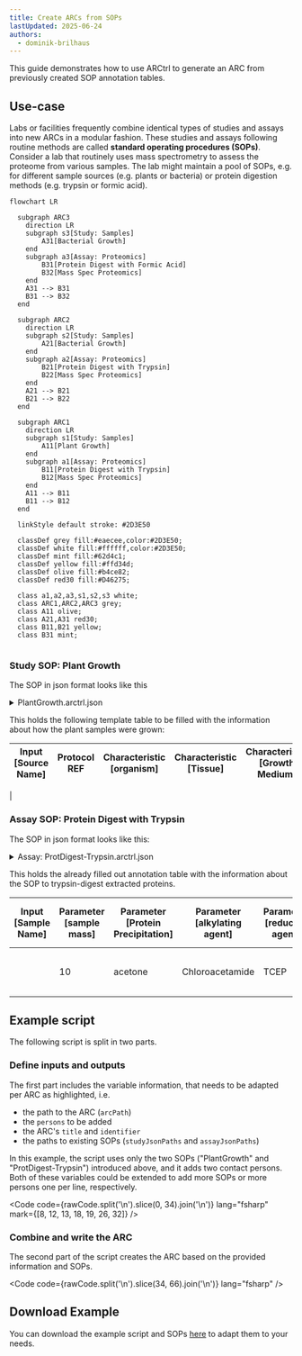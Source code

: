 ```yaml
---
title: Create ARCs from SOPs
lastUpdated: 2025-06-24
authors:
  - dominik-brilhaus
---
```



This guide demonstrates how to use ARCtrl to generate an ARC from previously created SOP annotation tables.

## Use-case

Labs or facilities frequently combine identical types of studies and assays into new ARCs in a modular fashion. These studies and assays following routine methods are called **standard operating procedures (SOPs)**. Consider a lab that routinely uses mass spectrometry to assess the proteome from various samples. The lab might maintain a pool of SOPs, e.g. for different sample sources (e.g. plants or bacteria) or protein digestion methods (e.g. trypsin or formic acid).

<Mermaid>

```mermaid
flowchart LR
  
  subgraph ARC3
    direction LR
    subgraph s3[Study: Samples]
        A31[Bacterial Growth]
    end
    subgraph a3[Assay: Proteomics]
        B31[Protein Digest with Formic Acid]
        B32[Mass Spec Proteomics]
    end
    A31 --> B31
    B31 --> B32
  end
  
  subgraph ARC2
    direction LR
    subgraph s2[Study: Samples]
        A21[Bacterial Growth]
    end
    subgraph a2[Assay: Proteomics]
        B21[Protein Digest with Trypsin]
        B22[Mass Spec Proteomics]
    end
    A21 --> B21
    B21 --> B22
  end

  subgraph ARC1
    direction LR
    subgraph s1[Study: Samples]
        A11[Plant Growth]
    end
    subgraph a1[Assay: Proteomics]
        B11[Protein Digest with Trypsin]
        B12[Mass Spec Proteomics]
    end
    A11 --> B11
    B11 --> B12
  end

  linkStyle default stroke: #2D3E50  

  classDef grey fill:#eaecee,color:#2D3E50;
  classDef white fill:#ffffff,color:#2D3E50;
  classDef mint fill:#62d4c1;
  classDef yellow fill:#ffd34d;
  classDef olive fill:#b4ce82;
  classDef red30 fill:#D46275;
  
  class a1,a2,a3,s1,s2,s3 white;
  class ARC1,ARC2,ARC3 grey;
  class A11 olive;
  class A21,A31 red30;
  class B11,B21 yellow;
  class B31 mint;
  
```

</Mermaid>

### Study SOP: Plant Growth

The SOP in json format looks like this


<details>
  <summary>PlantGrowth.arctrl.json</summary>

  <Code code={ PlantGrowth } lang="json"/>

</details>

This holds the following template table to be filled with the information about how the plant samples were grown:

Input [Source Name] | Protocol REF | Characteristic [organism] | Characteristic [Tissue] | Characteristic [Growth Medium] | Characteristic [ecotype] | Parameter [Light intensity] | Factor [temperature] | Parameter [growth time] | Output [Sample Name]
--------------------|--------------|---------------------------|-------------------------|--------------------------------|--------------------------|-----------------------------|----------------------|-------------------------|---------------------
  | 


### Assay SOP: Protein Digest with Trypsin

The SOP in json format looks like this:


<details>
  <summary>Assay: ProtDigest-Trypsin.arctrl.json</summary>
  
  <Code code={ ProtDigest } lang="json"/>

</details>

This holds the already filled out annotation table with the information about the SOP to trypsin-digest extracted proteins.


Input [Sample Name] | Parameter [sample mass] | Parameter [Protein Precipitation] | Parameter [alkylating agent] | Parameter [reducing agent] | Parameter [cleavage agent name] | Parameter [Tryptic Digestion] | Parameter [sample preparation] | Output [Sample Name]
--------------------|-------------------------|-----------------------------------|------------------------------|----------------------------|---------------------------------|-------------------------------|--------------------------------|---------------------
|  | 10 | acetone | Chloroacetamide | TCEP | Trypsin | in-solution digestion | reversed-phase solid-phase extraction | 

## Example script

The following script is split in two parts.

### Define inputs and outputs

The first part includes the variable information, that needs to be adapted per ARC as highlighted, i.e.
  - the path to the ARC (`arcPath`)
  - the `persons` to be added
  - the ARC's `title` and `identifier`
  - the paths to existing SOPs (`studyJsonPaths` and `assayJsonPaths`)

In this example, the script uses only the two SOPs ("PlantGrowth" and "ProtDigest-Trypsin") introduced above, and it adds two contact persons. Both of these variables could be extended to add more SOPs or more persons one per line, respectively.



<Code
  code={rawCode.split('\n').slice(0, 34).join('\n')}
  lang="fsharp"
  mark={[8, 12, 13, 18, 19, 26, 32]}
/>

### Combine and write the ARC

The second part of the script creates the ARC based on the provided information and SOPs.

<Code
  code={rawCode.split('\n').slice(34, 66).join('\n')}
  lang="fsharp"
/>

## Download Example

You can download the example script and SOPs <a href="/nfdi4plants.knowledgebase/arctrl/use-cases/create-arc-template.zip">here</a> to adapt them to your needs.
